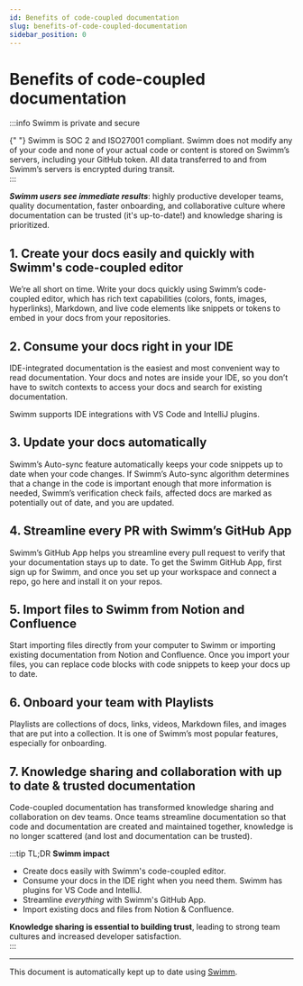 ```yaml
---
id: Benefits of code-coupled documentation
slug: benefits-of-code-coupled-documentation
sidebar_position: 0
---
```



# Benefits of code-coupled documentation

:::info Swimm is private and secure

<Link to="https://docs.swimm.io/security">
  {" "}
  Swimm is SOC 2 and ISO27001 compliant.
</Link> Swimm does not modify any of your code and none of your actual code or content
is stored on Swimm’s servers, including your GitHub token. All data transferred to
and from Swimm’s servers is encrypted during transit.
<br />
:::

<!-- vale Swimm.WordList = NO -->

**_Swimm users see immediate results_**: highly productive developer teams, quality documentation, faster onboarding, and collaborative culture where documentation can be trusted (it's up-to-date!) and knowledge sharing is prioritized.

<!-- vale Swimm.WordList = YES -->

## 1\. Create your docs easily and quickly with Swimm's code-coupled editor

We’re all short on time. Write your docs quickly using Swimm’s code-coupled editor, which has rich text capabilities (colors, fonts, images, hyperlinks), Markdown, and live code elements like snippets or tokens to embed in your docs from your repositories.

## 2\. Consume your docs right in your IDE

IDE-integrated documentation is the easiest and most convenient way to read documentation. Your docs and notes are inside your IDE, so you don’t have to switch contexts to access your docs and search for existing documentation.

Swimm supports IDE integrations with VS Code and IntelliJ plugins.

## 3\. Update your docs automatically

Swimm’s Auto-sync feature automatically keeps your code snippets up to date when your code changes. If Swimm’s Auto-sync algorithm determines that a change in the code is important enough that more information is needed, Swimm’s verification check fails, affected docs are marked as potentially out of date, and you are updated.

## 4\. Streamline every PR with Swimm’s GitHub App

Swimm’s GitHub App helps you streamline every pull request to verify that your documentation stays up to date. To get the Swimm GitHub App, first sign up for Swimm, and once you set up your workspace and connect a repo, go <Link to="https://github.com/apps/swimm-io">here</Link> and install it on your repos.

## 5\. Import files to Swimm from Notion and Confluence

Start importing files directly from your computer to Swimm or importing existing documentation from Notion and Confluence. Once you import your files, you can replace code blocks with code snippets to keep your docs up to date.

## 6\. Onboard your team with Playlists

Playlists are collections of docs, links, videos, Markdown files, and images that are put into a collection. It is one of Swimm’s most popular features, especially for onboarding.

## 7\. Knowledge sharing and collaboration with up to date & trusted documentation

Code-coupled documentation has transformed knowledge sharing and collaboration on dev teams. Once teams streamline documentation so that code and documentation are created and maintained together, knowledge is no longer scattered (and lost and documentation can be trusted).

<!-- vale Google.Slang = NO -->

:::tip TL;DR **Swimm impact**

- Create docs easily with Swimm's code-coupled editor.
- Consume your docs in the IDE right when you need them. Swimm has plugins for VS Code and IntelliJ.
- Streamline _everything_ with Swimm's GitHub App.
- Import existing docs and files from Notion & Confluence.

**Knowledge sharing is essential to building trust**, leading to strong team cultures and increased developer satisfaction.<br/>
:::

<!-- vale Google.Slang = YES -->

---

This document is automatically kept up to date using [Swimm](https://swimm.io).
